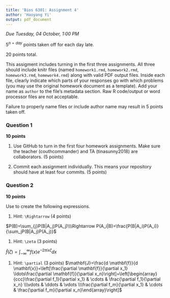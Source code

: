 ```yaml
---
title: 'Bios 6301: Assignment 4'
author: 'Haoyang Yi'
output: pdf_document
---
```


*Due Tuesday, 04 October, 1:00 PM*

$5^{n=day}$ points taken off for each day late.

20 points total.

This assigment includes turning in the first three assignments. All three should
include knitr files (named `homework1.rmd`, `homework2.rmd`, `homework3.rmd`, `homework4.rmd`)
along with valid PDF output files. Inside each file, clearly indicate which
parts of your responses go with which problems (you may use the original homework
document as a template). Add your name as `author` to the file's metadata section.
Raw R code/output or word processor files are not acceptable.

Failure to properly name files or include author name may result in 5 points taken off.

### Question 1 ###

**10 points**

1. Use GitHub to turn in the first four homework assignments. Make sure the teacher (couthcommander) and TA (tinasunny2018) are collaborators. (5 points)

1. Commit each assignment individually.  This means your repository should have at least four commits. (5 points)

### Question 2 ###

**10 points**

Use \LaTeX to create the following expressions.

1. Hint: `\Rightarrow` (4 points)

$P(B)=\sum_{j}P(B|A_j)P(A_j)\\\Rightarrow P(A_i|B)=\frac{P(B|A_i)P(A_i)}{\sum_jP(B|A_j)P(A_j)}$
    

1. Hint: `\zeta` (3 points)


$\hat{f}(\zeta)=\int^\infty_{-\infty}f(x)e^{-2\pi ix\zeta}dx$


  

1. Hint: `\partial` (3 points)
$\mathbf{J}=\frac{d \mathbf{f}}{d \mathbf{x}}=\left[\frac{\partial \mathbf{f}}{\partial x_1} \ldots\frac{\partial \mathbf{f}}{\partial x_n}\right]=\left[\begin{array}{ccc}\frac{\partial f_1}{\partial x_1} & \cdots & \frac{\partial f_1}{\partial x_n} \\\vdots & \ddots & \vdots \\\frac{\partial f_m}{\partial x_1} & \cdots & \frac{\partial f_m}{\partial x_n}\end{array}\right]$
    